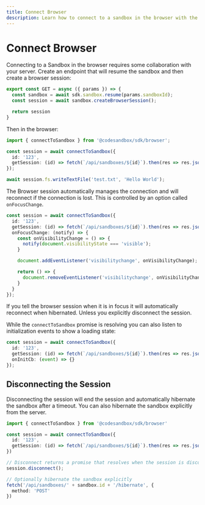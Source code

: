 ```yaml
---
title: Connect Browser
description: Learn how to connect to a sandbox in the browser with the CodeSandbox SDK.
---
```



# Connect Browser

Connecting to a Sandbox in the browser requires some collaboration with your server. Create an endpoint that will resume the sandbox and then create a browser session:

```ts
export const GET = async ({ params }) => {
  const sandbox = await sdk.sandbox.resume(params.sandboxId);
  const session = await sandbox.createBrowserSession();

  return session
}
```

Then in the browser:

```ts
import { connectToSandbox } from '@codesandbox/sdk/browser';

const session = await connectToSandbox({
  id: '123',
  getSession: (id) => fetch(`/api/sandboxes/${id}`).then(res => res.json())
});

await session.fs.writeTextFile('test.txt', 'Hello World');
```

The Browser session automatically manages the connection and will reconnect if the connection is lost. This is controlled by an option called `onFocusChange`.

```ts
const session = await connectToSandbox({
  id: '123',
  getSession: (id) => fetch(`/api/sandboxes/${id}`).then(res => res.json()),
  onFocusChange: (notify) => {
    const onVisibilityChange = () => {
      notify(document.visibilityState === 'visible');
    }

    document.addEventListener('visibilitychange', onVisibilityChange);

    return () => {
      document.removeEventListener('visibilitychange', onVisibilityChange);
    }
  }
});
```

If you tell the browser session when it is in focus it will automatically reconnect when hibernated. Unless you explicitly disconnect the session.

While the `connectToSandbox` promise is resolving you can also listen to initialization events to show a loading state:

```ts
const session = await connectToSandbox({
  id: '123',
  getSession: (id) => fetch(`/api/sandboxes/${id}`).then(res => res.json()),
  onInitCb: (event) => {}
});
```

## Disconnecting the Session

Disconnecting the session will end the session and automatically hibernate the sandbox after a timeout. You can also hibernate the sandbox explicitly from the server.

```ts
import { connectToSandbox } from '@codesandbox/sdk/browser'

const session = await connectToSandbox({
  id: '123',
  getSession: (id) => fetch(`/api/sandboxes/${id}`).then(res => res.json()),
})

// Disconnect returns a promise that resolves when the session is disconnected
session.disconnect();

// Optionally hibernate the sandbox explicitly
fetch('/api/sandboxes/' + sandbox.id + '/hibernate', {
  method: 'POST'
})
```
